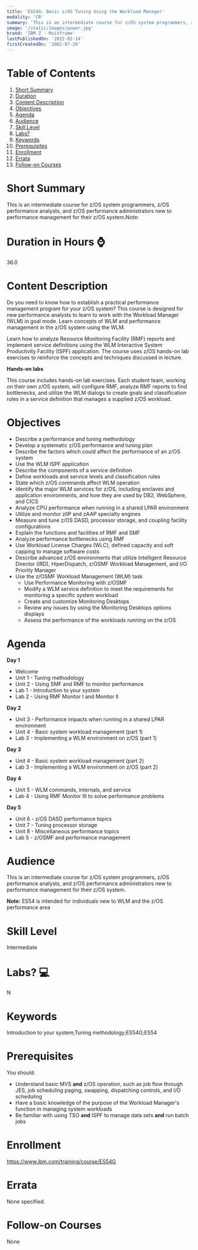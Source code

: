 ```yaml
---
title: 'ES54G: Basic z/OS Tuning Using the Workload Manager'
modality: 'CR'
summary: 'This is an intermediate course for z/OS system programmers, z/OS performance analysts, and z/OS performance administrators new to performance management for their z/OS system.Note: '
image: '/static/images/power.jpg'
brand: 'IBM Z - Mainframe'
lastPublishedOn: '2022-02-14'
firstCreatedOn: '2002-07-20'
---
```

# Table of Contents
1.  [Short Summary](#short-summary)
2.  [Duration](#duration-in-hours-)
3.  [Content Description](#content-description)
4.  [Objectives](#objectives)
5.  [Agenda](#agenda)
6.  [Audience](#audience)
7.  [Skill Level](#skill-level)
8.  [Labs?](#labs-)
9.  [Keywords](#keywords)
10. [Prerequisites](#prerequisites)
11. [Enrollment](#enrollment)
12. [Errata](#errata)
13. [Follow-on Courses](#follow-on-courses)

# Short Summary
This is an intermediate course for z/OS system programmers, z/OS performance analysts, and z/OS performance administrators new to performance management for their z/OS system.Note: 

# Duration in Hours ⌚
36.0

# Content Description
Do you need to know how to establish a practical performance management program for your z/OS system? This course is designed for new performance analysts to learn to work with the Workload Manager (WLM) in goal mode. Learn concepts of WLM and performance management in the z/OS system using the WLM.


Learn how to analyze Resource Monitoring Facility (RMF) reports and implement service definitions using the WLM Interactive System Productivity Facility (ISPF) application. The course uses z/OS hands-on lab exercises to reinforce the concepts and techniques discussed in lecture.


**Hands-on labs**


This course includes hands-on lab exercises. Each student team, working on their own z/OS system, will configure RMF, analyze RMF reports to find bottlenecks, and utilize the WLM dialogs to create goals and classification rules in a service definition that manages a supplied z/OS workload.



# Objectives
* Describe a performance and tuning methodology
* Develop a systematic z/OS performance and tuning plan
* Describe the factors which could affect the performance of an z/OS system
* Use the WLM ISPF application
* Describe the components of a service definition
* Define workloads and service levels and classification rules
* State which z/OS commands affect WLM operation
* Identify the major WLM services for z/OS, including enclaves and application environments, and how they are used by DB2, WebSphere, and CICS
* Analyze CPU performance when running in a shared LPAR environment
* Utilize and monitor zIIP and zAAP specialty engines
* Measure and tune z/OS DASD, processor storage, and coupling facility configurations
* Explain the functions and facilities of RMF and SMF
* Analyze performance bottlenecks using RMF
* Use Workload License Charges (WLC), defined capacity and soft capping to manage software costs
* Describe advanced z/OS environments that utilize Intelligent Resource Director (IRD), HiperDispatch, z/OSMF Workload Management, and I/O Priority Manager
* Use the z/OSMF Workload Management (WLM) task
	+ Use Performance Monitoring with z/OSMF
	+ Modify a WLM service definition to meet the requirements for monitoring a specific system workload
	+ Create and customize Monitoring Desktops
	+ Review any issues by using the Monitoring Desktops options displays
	+ Assess the performance of the workloads running on the z/OS


# Agenda
**Day 1**

* Welcome
* Unit 1 - Tuning methodology
* Unit 2 - Using SMF and RMF to monitor performance
* Lab 1 - Introduction to your system
* Lab 2 - Using RMF Monitor I and Monitor II

**Day 2**

* Unit 3 - Performance impacts when running in a shared LPAR environment
* Unit 4 - Basic system workload management (part 1)
* Lab 3 - Implementing a WLM environment on z/OS (part 1)

**Day 3**

* Unit 4 - Basic system workload management (part 2)
* Lab 3 - Implementing a WLM environment on z/OS (part 2)

**Day 4**

* Unit 5 - WLM commands, internals, and service
* Lab 4 - Using RMF Monitor III to solve performance problems

**Day 5**

* Unit 6 - z/OS DASD performance topics
* Unit 7 - Tuning processor storage
* Unit 8 - Miscellaneous performance topics
* Lab 5 - z/OSMF and performance management


# Audience
This is an intermediate course for z/OS system programmers, z/OS performance analysts, and z/OS performance administrators new to performance management for their z/OS system.


**Note:** ES54 is intended for individuals new to WLM and the z/OS performance area



# Skill Level
Intermediate        

# Labs? 💻
N

# Keywords
Introduction to your system;Tuning methodology;ES54G;ES54

# Prerequisites
You should:


* Understand basic MVS **and** z/OS operation, such as job flow through JES, job scheduling paging, swapping, dispatching controls, and I/O scheduling
* Have a basic knowledge of the purpose of the Workload Manager's function in managing system workloads
* Be familiar with using TSO **and** ISPF to manage data sets **and** run batch jobs


# Enrollment
https://www.ibm.com/training/course/ES54G

# Errata
None specified.

# Follow-on Courses
None

